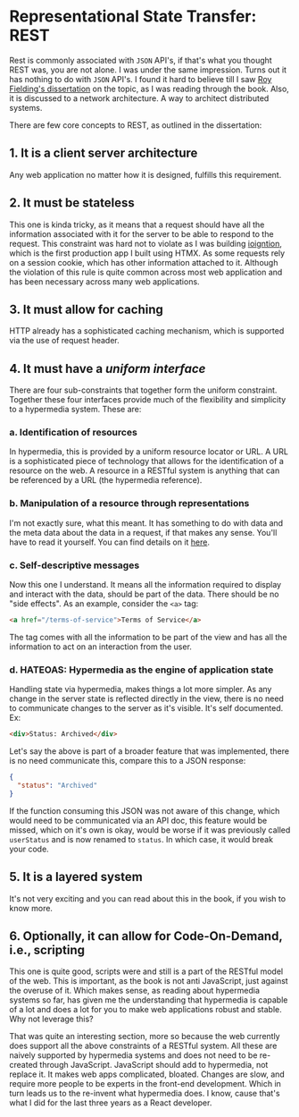 # Representational State Transfer: REST

Rest is commonly associated with `JSON` API's, if that's what you thought REST was, you are not alone. I was under the same impression. Turns out it has nothing to do with `JSON` API's. I found it hard to believe till I saw [Roy Fielding's dissertation](https://ics.uci.edu/~fielding/pubs/dissertation/rest_arch_style.htm#sec_5_1_2) on the topic, as I was reading through the book. Also, it is discussed to a network architecture. A way to architect distributed systems. 

There are few core concepts to REST, as outlined in the dissertation:

## 1. It is a client server architecture

Any web application no matter how it is designed, fulfills this requirement.

## 2. It must be stateless

This one is kinda tricky, as it means that a request should have all the information associated with it for the server to be able to respond to the request. This constraint was hard not to violate as I was building [ioigntion](https://ioignition.com/), which is the first production app I built using HTMX. As some requests rely on a session cookie, which has other information attached to it. Although the violation of this rule is quite common across most web application and has been necessary across many web applications.

## 3. It must allow for caching

HTTP already has a sophisticated caching mechanism, which is supported via the use of request header.

## 4. It must have a *uniform interface*

There are four sub-constraints that together form the uniform constraint. Together these four interfaces provide much of the flexibility and simplicity to a hypermedia system. These are:

### a. Identification of resources

In hypermedia, this is provided by a uniform resource locator or URL. A URL is a sophisticated piece of technology that allows for the identification of a resource on the web. A resource in a RESTful system is anything that can be referenced by a URL (the hypermedia reference).

### b. Manipulation of a resource through representations

I'm not exactly sure, what this meant. It has something to do with data and the meta data about the data in a request, if that makes any sense. You'll have to read it yourself. You can find details on it [here](https://hypermedia.systems/hypermedia-systems/#_rest).

### c. Self-descriptive messages

Now this one I understand. It means all the information required to display and interact with the data, should be part of the data. There should be no "side effects". As an example, consider the `<a>` tag:

```html
<a href="/terms-of-service">Terms of Service</a>
```

The tag comes with all the information to be part of the view and has all the information to act on an interaction from the user.

### d. HATEOAS: Hypermedia as the engine of application state

Handling state via hypermedia, makes things a lot more simpler. As any change in the server state is reflected directly in the view, there is no need to communicate changes to the server as it's visible. It's self documented. Ex:

```html
<div>Status: Archived</div>
```

Let's say the above is part of a broader feature that was implemented, there is no need communicate this, compare this to a JSON response:
```json
{
  "status": "Archived"
}
```

If the function consuming this JSON was not aware of this change, which would need to be communicated via an API doc, this feature would be missed, which on it's own is okay, would be worse if it was previously called `userStatus` and is now renamed to `status`. In which case, it would break your code.

## 5. It is a layered system

It's not very exciting and you can read about this in the book, if you wish to know more.

## 6. Optionally, it can allow for Code-On-Demand, i.e., scripting

This one is quite good, scripts were and still is a part of the RESTful model of the web. This is important, as the book is not anti JavaScript, just against the overuse of it. Which makes sense, as reading about hypermedia systems so far, has given me the understanding that hypermedia is capable of a lot and does a lot for you to make web applications robust and stable. Why not leverage this?


That was quite an interesting section, more so because the web currently does support all the above constraints of a RESTful system. All these are naively supported by hypermedia systems and does not need to be re-created through JavaScript. JavaScript should add to hypermedia, not replace it. It makes web apps complicated, bloated. Changes are slow, and require more people to be experts in the front-end development. Which in turn leads us to the re-invent what hypermedia does. I know, cause that's what I did for the last three years as a React developer.
